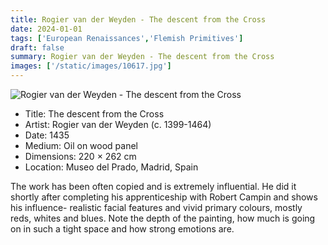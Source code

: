 ```yaml
---
title: Rogier van der Weyden - The descent from the Cross
date: 2024-01-01
tags: ['European Renaissances','Flemish Primitives']
draft: false
summary: Rogier van der Weyden - The descent from the Cross
images: ['/static/images/10617.jpg']
---
```


![Rogier van der Weyden - The descent from the Cross](/static/images/10617.jpg)

* Title: The descent from the Cross
* Artist: Rogier van der Weyden (c. 1399-1464)
* Date: 1435
* Medium: Oil on wood panel
* Dimensions: 220 × 262 cm
* Location: Museo del Prado, Madrid, Spain

The work has been often copied and is extremely influential. He did it shortly after completing his apprenticeship with Robert Campin and shows his influence- realistic facial features and vivid primary colours, mostly reds, whites and blues. Note the depth of the painting, how much is going on in such a tight space and how strong emotions are.
